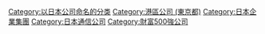 {{Category main}}

[[Category:以日本公司命名的分类|Category:以日本公司命名的分类]]
[[Category:港區公司_(東京都)|Category:港區公司 (東京都)]]
[[Category:日本企業集團|Category:日本企業集團]]
[[Category:日本通信公司|Category:日本通信公司]]
[[Category:財富500強公司|Category:財富500強公司]]
